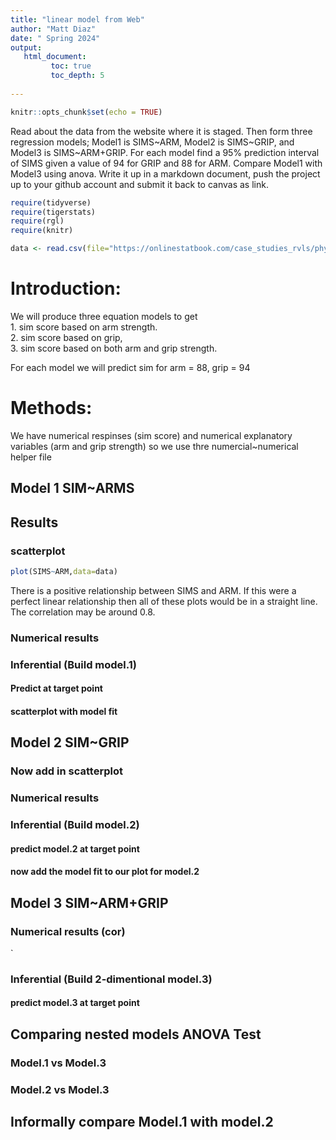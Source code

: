 ```yaml
---
title: "linear model from Web"
author: "Matt Diaz"
date: " Spring 2024"
output:
   html_document:
         toc: true
         toc_depth: 5
        
---
```


```r
knitr::opts_chunk$set(echo = TRUE)
```

Read about the data from the website where it is staged.  Then form three regression models; Model1 is SIMS~ARM, Model2 is SIMS~GRIP, and Model3 is SIMS~ARM+GRIP. For each model find a 95% prediction interval of SIMS given a value of 94  for GRIP and 88 for ARM. Compare Model1 with Model3 using anova. Write it up in a markdown document, push the project up to your github account and submit it back to canvas as link. 

 


```r
require(tidyverse)
require(tigerstats)
require(rgl)
require(knitr)

```

```r
data <- read.csv(file="https://onlinestatbook.com/case_studies_rvls/physical_strength/data.txt",sep="",header=TRUE)  

```
# Introduction:

We will produce three equation models to get   
1. sim score based on arm strength.   
2. sim score based on grip,    
3. sim score based on both arm and grip strength.    

For each model we will predict sim for arm = 88, grip = 94 

# Methods: 
We have numerical respinses (sim score) and numerical explanatory variables (arm and grip strength)
so we use thre numercial~numerical helper file

## Model 1 SIM~ARMS

## Results
### scatterplot

```r
plot(SIMS~ARM,data=data)
```

There is a positive relationship between SIMS and ARM. If this were a perfect linear relationship then all of these plots would be in a straight line. The correlation may be around 0.8.  

### Numerical results


### Inferential  (Build model.1)

#### Predict at target point


#### scatterplot with model fit
  

## Model 2 SIM~GRIP

### Now add in scatterplot


### Numerical results 


### Inferential  (Build model.2)
  

#### predict model.2 at target point

#### now add the model fit to our plot for model.2
  


## Model 3 SIM~ARM+GRIP

### Numerical results (cor)

`
  
### Inferential  (Build 2-dimentional model.3)

#### predict model.3 at target point
  

## Comparing nested models ANOVA Test

### Model.1 vs Model.3
### Model.2 vs Model.3

## Informally compare Model.1 with model.2

